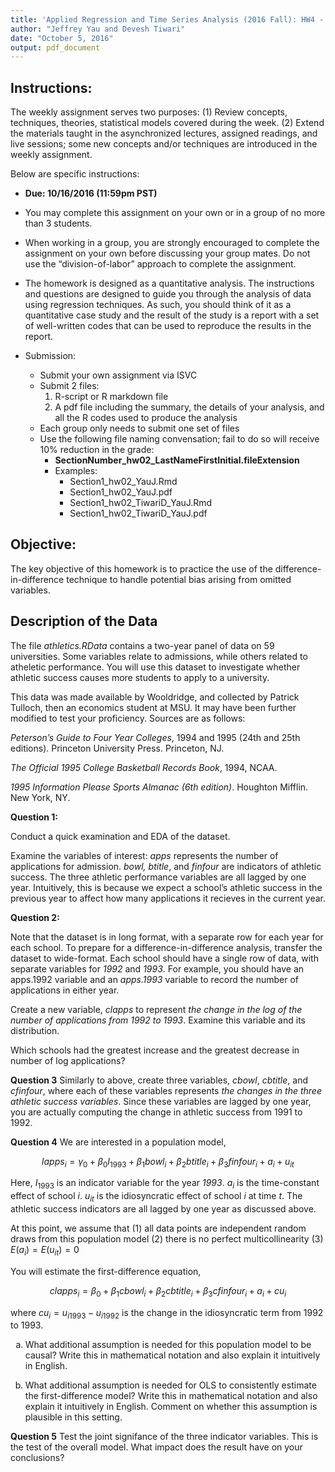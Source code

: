 ```yaml
---
title: 'Applied Regression and Time Series Analysis (2016 Fall): HW4 - Week 6'
author: "Jeffrey Yau and Devesh Tiwari"
date: "October 5, 2016"
output: pdf_document
---
```


## Instructions:
The weekly assignment serves two purposes: (1) Review concepts, techniques, theories, statistical models covered during the week. (2) Extend the materials taught in the asynchronized lectures, assigned readings, and live sessions; some new concepts and/or techniques are introduced in the weekly assignment.  

Below are specific instructions:

* $\textbf{Due: 10/16/2016 (11:59pm PST)}$

* You may complete this assignment on your own or in a group of no more than $3$ students.

* When working in a group, you are strongly encouraged to complete the assignment on your own before discussing your group mates. Do not use the "division-of-labor" approach to complete the assignment.

* The homework is designed as a quantitative analysis. The instructions and questions are designed to guide you through the analysis of data using regression techniques. As such, you should think of it as a quantitative case study and the result of the study is a report with a set of well-written codes that can be used to reproduce the results in the report.

* Submission:
    * Submit your own assignment via ISVC
    * Submit 2 files:
        1. R-script or R markdown file
        2. A pdf file including the summary, the details of your analysis, and all the R codes used to produce the analysis
    * Each group only needs to submit one set of files
    * Use the following file naming convensation; fail to do so will receive 10% reduction in the grade:
        * $\textbf{SectionNumber\_hw02\_LastNameFirstInitial.fileExtension}$
        * Examples: 
            * Section1_hw02_YauJ.Rmd
            * Section1_hw02_YauJ.pdf
            * Section1_hw02_TiwariD_YauJ.Rmd
            * Section1_hw02_TiwariD_YauJ.pdf

## Objective:

The key objective of this homework is to practice the use of the difference-in-difference technique to handle potential bias arising from omitted variables.


## Description of the Data

The file *athletics.RData* contains a two-year panel of data on 59 universities.  Some variables relate to admissions, while others related to atheletic performance.  You will use this dataset to investigate whether athletic success causes more students to apply to a university.

This data was made available by Wooldridge, and collected by Patrick Tulloch, then an economics student at MSU.  It may have been further modified to test your proficiency.  Sources are as follows:

*Peterson's Guide to Four Year Colleges*, 1994 and 1995 (24th and 25th editions).  Princeton University Press.   Princeton, NJ.

*The Official 1995 College Basketball Records Book*, 1994, NCAA.

*1995 Information Please Sports Almanac (6th edition)*.  Houghton Mifflin.  New York, NY.


**Question 1:**

Conduct a quick examination and EDA of the dataset.

Examine the variables of interest: *apps* represents the number of applications for admission.  *bowl, btitle*, and *finfour* are indicators of athletic success.  The three athletic performance variables are all lagged by one year.  Intuitively, this is because we expect a school's athletic success in the previous year to affect how many applications it recieves in the current year.


**Question 2:**

Note that the dataset is in long format, with a separate row for each year for each school.  To prepare for a difference-in-difference analysis, transfer the dataset to wide-format.  Each school should have a single row of data, with separate variables for *1992* and *1993*.  For example, you should have an apps.1992 variable and an *apps.1993* variable to record the number of applications in either year.

Create a new variable, *clapps* to represent *the change in the log of the number of applications from 1992 to 1993*.  Examine this variable and its distribution.

Which schools had the greatest increase and the greatest decrease in number of log applications?

**Question 3**
Similarly to above, create three variables, *cbowl*, *cbtitle*, and *cfinfour*, where each of these variables represents *the changes in the three athletic success variables*.  Since these variables are lagged by one year, you are actually computing the change in athletic success from 1991 to 1992.


**Question 4**
We are interested in a population model,

$$ lapps_i = \gamma_0 + \beta_0 I_{1993} + \beta_1 bowl_i + \beta_2 btitle_i + \beta_3 finfour_i + a_i + u_{it} $$

Here, $I_{1993}$ is an indicator variable for the year *1993*.  $a_i$ is the time-constant effect of school $i$. $u_{it}$ is the idiosyncratic effect of school $i$ at time $t$.  The athletic success indicators are all lagged by one year as discussed above.

At this point, we assume that (1) all data points are independent random draws from this population model (2) there is no perfect multicollinearity (3) $E(a_i) = E(u_{it}) = 0$

You will estimate the first-difference equation,

$$ clapps_i = \beta_0 + \beta_1 cbowl_i + \beta_2 cbtitle_i + \beta_3 cfinfour_i + a_i + cu_{i} $$

where $cu_i = u_{i1993}-u_{i1992}$ is the change in the idiosyncratic term from 1992 to 1993.

a) What additional assumption is needed for this population model to be causal?  Write this in mathematical notation and also explain it intuitively in English.

b) What additional assumption is needed for OLS to consistently estimate the first-difference model?  Write this in mathematical notation and also explain it intuitively in English.  Comment on whether this assumption is plausible in this setting.

**Question 5**
Test the joint signifance of the three indicator variables.  This is the test of the overall model.  What impact does the result have on your conclusions?

